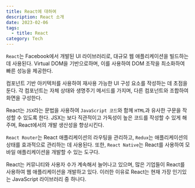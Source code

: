 ```yaml
---
title: React에 대하여
description: React 소개
date: 2023-02-06
tags:
  - title: React
category: Tech
---
```


`React`는 Facebook에서 개발된 UI 라이브러리로, 대규모 웹 애플리케이션을 빌드하는 데 사용된다.
Virtual DOM을 기반으로하며, 이를 사용하여 DOM 조작을 최소화하여 빠른 성능을 제공한다.

컴포넌트 기반 아키텍처를 사용하여 재사용 가능한 UI 구성 요소를 작성하는 데 초점을 둔다.
각 컴포넌트는 자체 상태와 생명주기 메서드를 가지며, 다른 컴포넌트와 조합하여 화면을 구성한다.

React는 `JSX`라는 문법을 사용하여 `JavaScript 코드`와 함께 `HTML`과 유사한 구문을 작성할 수 있도록 한다.
JSX는 보다 직관적이고 가독성이 높은 코드를 작성할 수 있게 해주며, React에서의 개발 생산성을 향상시킨다.

`React Router`는 React 애플리케이션의 라우팅을 관리하고, `Redux`는 애플리케이션의 상태를 효과적으로 관리하는 데 사용된다.
또한, `React Native`는 React를 사용하여 모바일 애플리케이션을 개발할 수 있는 도구다.

React는 커뮤니티와 사용자 수가 계속해서 늘어나고 있으며, 많은 기업들이 React를 사용하여 웹 애플리케이션을 개발하고 있다.
이러한 이유로 React는 현재 가장 인기있는 JavaScript 라이브러리 중 하나다.
